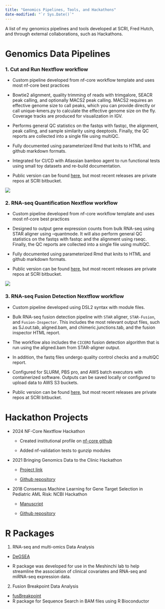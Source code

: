 ```yaml
---
title: "Genomics Pipelines, Tools, and Hackathons"
date-modified: "`r Sys.Date()`"
---
```


A list of my genomics pipelines and tools developed at SCRI, Fred Hutch, and through external collaborations, such as Hackathons.

# Genomics Data Pipelines

### 1. Cut and Run Nextflow workflow

-   Custom pipeline developed from nf-core workflow template and uses most nf-core best practices

-   Bowtie2 alignment, quality trimming of reads with trimgalore, SEACR peak calling, and optionally MACS2 peak calling. MACS2 requires an effective genome size to call peaks, which you can provide directly or call unique-kmers.py to calculate the effective genome size on the fly. Coverage tracks are produced for visualization in IGV.

-   Performs general QC statistics on the fastqs with fastqc, the alignment, peak calling, and sample similarity using deeptools. Finally, the QC reports are collected into a single file using multiQC.

-   Fully documented using parameterized Rmd that knits to HTML and github markdown formats.

-   Integrated for CI/CD with Atlassian bamboo agent to run functional tests using small toy datasets and re-build documentation.

-   Public version can be found [here](https://github.com/RSC-RP/cutandrun_nf/tree/main), but most recent releases are private repos at SCRI bitbucket.

![](https://github.com/RSC-RP/cutandrun_nf/blob/main/workflow_docs/images/dag.png?raw=true)

### 2. RNA-seq Quantification Nextflow workflow

-   Custom pipeline developed from nf-core workflow template and uses most nf-core best practices

-   Designed to output gene expression counts from bulk RNA-seq using STAR aligner using --quantmode. It will also perform general QC statistics on the fastqs with fastqc and the alignment using rseqc. Finally, the QC reports are collected into a single file using multiQC.

-   Fully documented using parameterized Rmd that knits to HTML and github markdown formats.

-   Public version can be found [here](https://github.com/RSC-RP/rnaseq_count_nf), but most recent releases are private repos at SCRI bitbucket.

![](https://github.com/RSC-RP/rnaseq_count_nf/raw/main/images/dag.png)

### 3. RNA-seq Fusion Detection Nextflow workflow

-   Custom pipeline developed using DSL2 syntax with module files. 

-   Bulk RNA-seq fusion detection pipeline with `STAR` aligner, `STAR-Fusion`, and `Fusion-Inspector`. This includes the most relevant output files, such as SJ.out.tab, aligned.bam, and chimeric.junctions.tab, and the fusion inspector HTML report.

-   The workflow also includes the `CICERO` fusion detection algorithm that is run using the aligned.bam from STAR-aligner output.

-   In addition, the fastq files undergo quality control checks and a multiQC report.

-   Configured for SLURM, PBS pro, and AWS batch executors with containerized software. Outputs can be saved locally or configured to upload data to AWS S3 buckets.

-   Public version can be found [here](https://github.com/RSC-RP/bulk_rnaseq_fusion_nf), but most recent releases are private repos at SCRI bitbucket.

# Hackathon Projects

-   2024 NF-Core Nextflow Hackathon

    -   Created institutional profile on [nf-core github](https://github.com/nf-core/configs)

    -   Added nf-validation tests to gunzip modules

-   2021 Bringing Genomics Data to the Clinic Hackathon

    -   [Project link](https://osf.io/afc7n/)

    -   [Github repository](https://github.com/collaborativebioinformatics/snpReportR)

-   2018 Consensus Machine Learning for Gene Target Selection in Pediatric AML Risk: NCBI Hackathon

    -   [Manuscript](https://doi.org/10.1101/632166)

    -   [Github repository](https://github.com/NCBI-Hackathons/ConsensusML)

# R Packages

1.  RNA-seq and multi-omics Data Analysis

-   [DeGSEA](https://github.com/Meshinchi-Lab/DeGSEA)

-   R package was developed for use in the Meshinchi lab to help streamline the association of clinical covariates and RNA-seq and miRNA-seq expression data.

2.  Fusion Breakpoint Data Analysis

-   [fusBreakpoint](https://github.com/jennylsmith/fusBreakpoint)
-   R package for Sequence Search in BAM files using R Bioconductor
